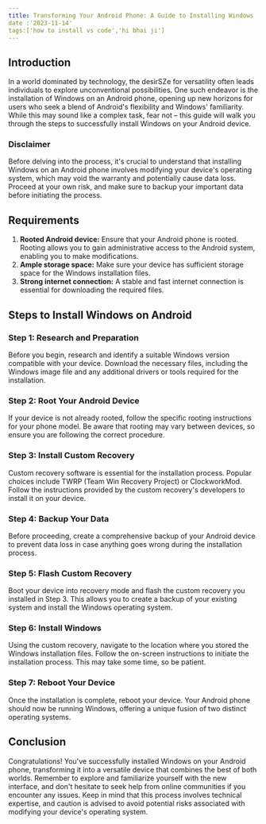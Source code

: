 ```yaml
---
title: Transforming Your Android Phone: A Guide to Installing Windows
date :'2023-11-14'
tags:['how to install vs code','hi bhai ji']
---
```


## Introduction

In a world dominated by technology, the desirSZe for versatility often leads individuals to explore unconventional possibilities. One such endeavor is the installation of Windows on an Android phone, opening up new horizons for users who seek a blend of Android's flexibility and Windows' familiarity. While this may sound like a complex task, fear not – this guide will walk you through the steps to successfully install Windows on your Android device.

### Disclaimer

Before delving into the process, it's crucial to understand that installing Windows on an Android phone involves modifying your device's operating system, which may void the warranty and potentially cause data loss. Proceed at your own risk, and make sure to backup your important data before initiating the process.

## Requirements

1. **Rooted Android device:** Ensure that your Android phone is rooted. Rooting allows you to gain administrative access to the Android system, enabling you to make modifications.
2. **Ample storage space:** Make sure your device has sufficient storage space for the Windows installation files.
3. **Strong internet connection:** A stable and fast internet connection is essential for downloading the required files.

## Steps to Install Windows on Android

### Step 1: Research and Preparation

Before you begin, research and identify a suitable Windows version compatible with your device. Download the necessary files, including the Windows image file and any additional drivers or tools required for the installation.

### Step 2: Root Your Android Device

If your device is not already rooted, follow the specific rooting instructions for your phone model. Be aware that rooting may vary between devices, so ensure you are following the correct procedure.

### Step 3: Install Custom Recovery

Custom recovery software is essential for the installation process. Popular choices include TWRP (Team Win Recovery Project) or ClockworkMod. Follow the instructions provided by the custom recovery's developers to install it on your device.

### Step 4: Backup Your Data

Before proceeding, create a comprehensive backup of your Android device to prevent data loss in case anything goes wrong during the installation process.

### Step 5: Flash Custom Recovery

Boot your device into recovery mode and flash the custom recovery you installed in Step 3. This allows you to create a backup of your existing system and install the Windows operating system.

### Step 6: Install Windows

Using the custom recovery, navigate to the location where you stored the Windows installation files. Follow the on-screen instructions to initiate the installation process. This may take some time, so be patient.

### Step 7: Reboot Your Device

Once the installation is complete, reboot your device. Your Android phone should now be running Windows, offering a unique fusion of two distinct operating systems.

## Conclusion

Congratulations! You've successfully installed Windows on your Android phone, transforming it into a versatile device that combines the best of both worlds. Remember to explore and familiarize yourself with the new interface, and don't hesitate to seek help from online communities if you encounter any issues. Keep in mind that this process involves technical expertise, and caution is advised to avoid potential risks associated with modifying your device's operating system.

